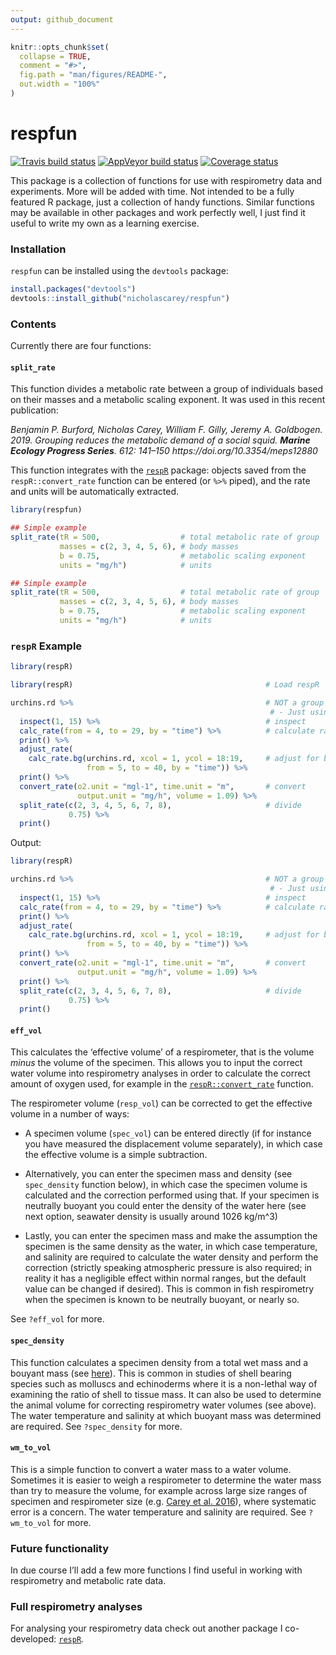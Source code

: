 ```yaml
---
output: github_document
---
```


<!-- README.md is generated from README.Rmd. Please edit that file -->

```r
knitr::opts_chunk$set(
  collapse = TRUE,
  comment = "#>",
  fig.path = "man/figures/README-",
  out.width = "100%"
)
```
# respfun

[![Travis build status](https://travis-ci.org/nicholascarey/respfun.svg?branch=master)](https://travis-ci.org/nicholascarey/respfun)
[![AppVeyor build status](https://ci.appveyor.com/api/projects/status/github/nicholascarey/respfun?branch=master&svg=true)](https://ci.appveyor.com/project/nicholascarey/respfun)
[![Coverage status](https://codecov.io/gh/nicholascarey/respfun/branch/master/graph/badge.svg)](https://codecov.io/github/nicholascarey/respfun?branch=master)

This package is a collection of functions for use with respirometry data and experiments. More will be added with time. Not intended to be a fully featured R package, just a collection of handy functions. Similar functions may be available in other packages and work perfectly well, I just find it useful to write my own as a learning exercise. 

### Installation
`respfun` can be installed using the `devtools` package:

```r
install.packages("devtools")
devtools::install_github("nicholascarey/respfun")
```

### Contents

Currently there are four functions:

#### `split_rate`

This function divides a metabolic rate between a group of individuals based on their masses and a metabolic scaling exponent. It was used in this recent publication:

*Benjamin P. Burford, Nicholas Carey, William F. Gilly, Jeremy A. Goldbogen. 2019. Grouping reduces the metabolic demand of a social squid. 
**Marine Ecology Progress Series**. 612: 141–150 https://doi.org/10.3354/meps12880*

This function integrates with the [`respR`](https://github.com/januarharianto/respR) package: objects saved from the `respR::convert_rate` function can be 
entered (or `%>%` piped), and the rate and units will be automatically extracted. 

```r
library(respfun)
```

```r
## Simple example
split_rate(tR = 500,                  # total metabolic rate of group
           masses = c(2, 3, 4, 5, 6), # body masses
           b = 0.75,                  # metabolic scaling exponent
           units = "mg/h")            # units
```

```r
## Simple example
split_rate(tR = 500,                  # total metabolic rate of group
           masses = c(2, 3, 4, 5, 6), # body masses
           b = 0.75,                  # metabolic scaling exponent
           units = "mg/h")            # units
```

### `respR` Example
```r
library(respR)
```

```r
library(respR)                                           # Load respR

urchins.rd %>%                                           # NOT a group respirometry experiment,
                                                          # - Just using it as an example,
  inspect(1, 15) %>%                                     # inspect
  calc_rate(from = 4, to = 29, by = "time") %>%          # calculate rate
  print() %>%
  adjust_rate(
    calc_rate.bg(urchins.rd, xcol = 1, ycol = 18:19,     # adjust for background
                 from = 5, to = 40, by = "time")) %>%
  print() %>%
  convert_rate(o2.unit = "mgl-1", time.unit = "m",       # convert
               output.unit = "mg/h", volume = 1.09) %>%
  split_rate(c(2, 3, 4, 5, 6, 7, 8),                     # divide
             0.75) %>%
  print()

```
Output:
```r
library(respR)

urchins.rd %>%                                           # NOT a group respirometry experiment,
                                                          # - Just using it as an example,
  inspect(1, 15) %>%                                     # inspect
  calc_rate(from = 4, to = 29, by = "time") %>%          # calculate rate
  print() %>%
  adjust_rate(
    calc_rate.bg(urchins.rd, xcol = 1, ycol = 18:19,     # adjust for background
                 from = 5, to = 40, by = "time")) %>%
  print() %>%
  convert_rate(o2.unit = "mgl-1", time.unit = "m",       # convert
               output.unit = "mg/h", volume = 1.09) %>%
  print() %>%
  split_rate(c(2, 3, 4, 5, 6, 7, 8),                     # divide
             0.75) %>%
  print()
```

#### `eff_vol`
This calculates the 'effective volume' of a respirometer, that is the volume *minus* the volume of the specimen. This allows you to input the correct water volume into respirometry analyses in order to calculate the correct amount of oxygen used, for example in the [`respR::convert_rate`](https://januarharianto.github.io/respR/reference/convert_rate.html) function. 

The respirometer volume (`resp_vol`) can be corrected to get the effective volume in a number of ways:  

- A specimen volume (`spec_vol`) can be entered directly (if for instance you have measured the displacement volume separately), in which case the effective volume is a simple subtraction.   

- Alternatively, you can enter the specimen mass and density (see `spec_density` function below), in which case the specimen volume is calculated and the correction performed using that. If your specimen is neutrally buoyant you could enter the density of the water here (see next option, seawater density is usually around 1026 kg/m^3)

- Lastly, you can enter the specimen mass and make the assumption the specimen is the same density as the water, in which case temperature, and salinity are required to calculate the water density and perform the correction (strictly speaking atmospheric pressure is also required; in reality it has a negligible effect within normal ranges, but the default value can be changed if desired). This is common in fish respirometry when the specimen is known to be neutrally buoyant, or nearly so. 

See `?eff_vol` for more. 

#### `spec_density`
This function calculates a specimen density from a total wet mass and a bouyant mass (see [here](https://www.researchgate.net/publication/266911357_Buoyant_weight_technique_Application_to_freshwater_bivalves)). This is common in studies of shell bearing species such as molluscs and echinoderms where it is a non-lethal way of examining the ratio of shell to tissue mass. It can also be used to determine the animal volume for correcting respirometry water volumes (see above). The water temperature and salinity at which buoyant mass was determined are required. 
See `?spec_density` for more. 

#### `wm_to_vol`
This is a simple function to convert a water mass to a water volume. Sometimes it is easier to weigh a respirometer to determine the water mass than try to measure the volume, for example across large size ranges of specimen and respirometer size (e.g. [Carey et al. 2016](https://www.dropbox.com/s/d4zp3vm6xakzkts/Carey%20et%20al%20JEB%202016.pdf?dl=0)), where systematic error is a concern. The water temperature and salinity are required.
See `?wm_to_vol` for more. 

### Future functionality
In due course I'll add a few more functions I find useful in working with respirometry and metabolic rate data.

### Full respirometry analyses
For analysing your respirometry data check out another package I co-developed: [`respR`](https://github.com/januarharianto/respR). 

